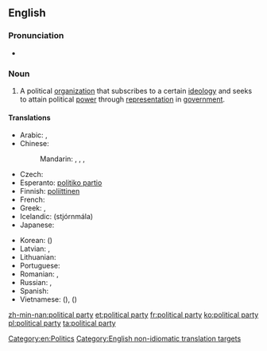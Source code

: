 {{rfd}}
==English==
{{wikipedia}}

===Pronunciation===
* {{audio|En-uk-political party.ogg|Audio (UK)}}

===Noun===
{{en-noun|sg=[[political]] [[party]]|pl=political parties}}

# A political [[organization]] that subscribes to a certain [[ideology]] and seeks to attain political [[power]] through [[representation]] in [[government]].

====Translations====
{{trans-top|political organization}}
* Arabic: {{t|ar|حزب سياسي|m|tr=ḥizb siyaasiyy}},  {{t-|ar|حزب|m|tr=ḥizb}}
* Chinese:
*: Mandarin: {{t+|cmn|政黨|sc=Hani}}, {{t+|cmn|政党|tr=zhèngdǎng|sc=Hani}}, {{t+|cmn|黨|sc=Hani}}, {{t+|cmn|党|tr=dǎng|sc=Hani}}
* Czech: {{t-|cs|politická strana|f}}
* Esperanto: [[politiko partio]]
* Finnish: [[poliittinen#Finnish|poliittinen]] {{t|fi|puolue}}
* French: {{t+|fr|parti politique}}
* Greek: {{t-|el|πολιτικό κόμμα|n|tr=politikó kómma}},  {{qualifier|colloquial}} {{t+|el|κόμμα|n|tr=kómma}}
* Icelandic: (stjórnmála) {{t|is|flokk}}
* Japanese: {{t+|ja|政党|tr=せいとう, seitō}}
{{trans-mid}}
* Korean: {{t+|ko|정당|tr=jeongdang|sc=Hang}} ({{t+|ko|政黨|sc=Hani}})
* Latvian: {{t|lv|politiska partija|f}}, {{t|lv|politiskā partija|f}}
* Lithuanian: {{t|lt|politinė partija|f}}
* Portuguese: {{t|pt|partido político|m}}
* Romanian: {{t|ro|partide politice|n|p}}, {{t|ro|partid politic|n}}
* Russian: {{t|ru|политическая партия|f|tr=politíčeskaja pártija}},  {{t+|ru|партия|f|tr=pártija}}
* Spanish: {{t|es|partido político|m}}
* Vietnamese: {{t|vi|chánh đảng}} ({{t|vi|政黨}}), {{t|vi|đảng}} ({{t|vi|黨}})
{{trans-bottom}}

[[Category:en:Politics]]
[[Category:English non-idiomatic translation targets]]

[[zh-min-nan:political party]]
[[et:political party]]
[[fr:political party]]
[[ko:political party]]
[[pl:political party]]
[[ta:political party]]